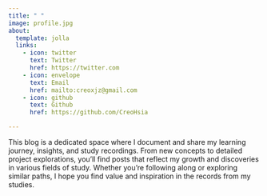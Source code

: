 ```yaml
---
title: " "
image: profile.jpg
about:
  template: jolla
  links:
    - icon: twitter
      text: Twitter
      href: https://twitter.com
    - icon: envelope
      text: Email
      href: mailto:creoxjz@gmail.com
    - icon: github
      text: Github
      href: https://github.com/CreoHsia

---
```


This blog is a dedicated space where I document and share my learning journey, insights, and study recordings. From new concepts to detailed project explorations, you’ll find posts that reflect my growth and discoveries in various fields of study. Whether you’re following along or exploring similar paths, I hope you find value and inspiration in the records from my studies.
